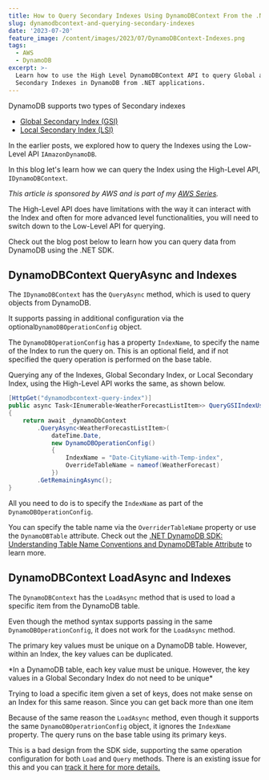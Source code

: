```yaml
---
title: How to Query Secondary Indexes Using DynamoDBContext From the .NET SDK?
slug: dynamodbcontext-and-querying-secondary-indexes
date: '2023-07-20'
feature_image: /content/images/2023/07/DynamoDBContext-Indexes.png
tags:
  - AWS
  - DynamoDB
excerpt: >-
  Learn how to use the High Level DynamoDBContext API to query Global and Local
  Secondary Indexes in DynamoDB from .NET applications.
---
```

DynamoDB supports two types of Secondary indexes

-   [Global Secondary Index (GSI)](/blog/dynamodb-global-secondary-index-gsi/)
-   [Local Secondary Index (LSI)](/blog/local-secondary-index-dynamodb/)

In the earlier posts, we explored how to query the Indexes using the Low-Level API `IAmazonDynamoDB`.

<EmbedCard src="https://www.youtube.com/embed/tVTMiaXTudc?feature=oembed" title="DynamoDB QUERYING INDEX using HIGH-LEVEL API (DynamoDBContext) | .NET ON AWS | Serverless | Amazon" />

In this blog let's learn how we can query the Index using the High-Level API, `IDynamoDBContext`.

_This article is sponsored by AWS and is part of my [AWS Series](/tag/aws/)._

The High-Level API does have limitations with the way it can interact with the Index and often for more advanced level functionalities, you will need to switch down to the Low-Level API for querying.

Check out the blog post below to learn how you can query data from DynamoDB using the .NET SDK.

<BookmarkCard href="/blog/dynamodb-querying-dotnet/" title="5 Ways To Query Data From Amazon DynamoDB using .NET" description="Querying is an essential operation in DynamoDB. It allows you to filter and select items in your database based on your application and user needs. When moving over to DynamoDB from more traditional relational databases like SQL Server, you must understand the different ways you can retrieve data…" icon="/content/images/size/w256h256/2022/10/logo-512x512.png" />

## DynamoDBContext QueryAsync and Indexes

The `IDynamoDBContext` has the `QueryAsync` method, which is used to query objects from DynamoDB.

It supports passing in additional configuration via the optional`DynamoDBOperationConfig` object.

The `DynamoDBOperationConfig` has a property `IndexName`, to specify the name of the Index to run the query on. This is an optional field, and if not specified the query operation is performed on the base table.

Querying any of the Indexes, Global Secondary Index, or Local Secondary Index, using the High-Level API works the same, as shown below.

```csharp
[HttpGet("dynamodbcontext-query-index")]
public async Task<IEnumerable<WeatherForecastListItem>> QueryGSIIndexUsingDynamoDBContext(DateTime dateTime)
{
    return await _dynamoDbContext
        .QueryAsync<WeatherForecastListItem>(
            dateTime.Date,
            new DynamoDBOperationConfig()
            {
                IndexName = "Date-CityName-with-Temp-index",
                OverrideTableName = nameof(WeatherForecast)
            })
        .GetRemainingAsync();
}
```

All you need to do is to specify the `IndexName` as part of the `DynamoDBOperationConfig`.

You can specify the table name via the `OverriderTableName` property or use the `DynamoDBTable` attribute. Check out the [.NET DynamoDB SDK: Understanding Table Name Conventions and DynamoDBTable Attribute](/blog/dynamodb-net-table/) to learn more.

## DynamoDBContext LoadAsync and Indexes

The `DynamoDBContext` has the `LoadAsync` method that is used to load a specific item from the DynamoDB table.

Even though the method syntax supports passing in the same `DynamoDBOperationConfig`, it does not work for the `LoadAsync` method.

The primary key values must be unique on a DynamoDB table. However, within an Index, the key values can be duplicated.

<Callout type="tip">
  *In a DynamoDB table, each key value must be unique. However, the key values in a Global Secondary Index do not need to be unique*
</Callout>

Trying to load a specific item given a set of keys, does not make sense on an Index for this same reason. Since you can get back more than one item

Because of the same reason the `LoadAsync` method, even though it supports the same `DynamoDBOperatrionConfig` object, it ignores the `IndexName` property. The query runs on the base table using its primary keys.

This is a bad design from the SDK side, supporting the same operation configuration for both `Load` and `Query` methods. There is an existing issue for this and you can [track it here for more details.](https://github.com/aws/aws-sdk-net/issues/1748)
